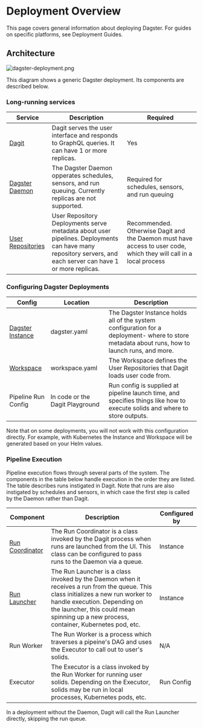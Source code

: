 # Deployment Overview

This page covers general information about deploying Dagster. For guides on specific platforms, see Deployment Guides.

## Architecture

<!-- https://excalidraw.com/#json=5658696109522944,ERmjYMIxiHh7AJLbuIPoTg -->

![dagster-deployment.png](/images/deploying/dagster-deployment.png)

This diagram shows a generic Dagster deployment. Its components are described below.

### Long-running services

| Service                                                             | Description                                                                                                                                                 | Required                                                                                                           |
| ------------------------------------------------------------------- | ----------------------------------------------------------------------------------------------------------------------------------------------------------- | ------------------------------------------------------------------------------------------------------------------ |
| [Dagit](/concepts/dagit/dagit)                                      | Dagit serves the user interface and responds to GraphQL queries. It can have 1 or more replicas.                                                            | Yes                                                                                                                |
| [Dagster Daemon](/deployment/dagster-daemon)                        | The Dagster Daemon opperates schedules, sensors, and run queuing. Currently replicas are not supported.                                                     | Required for schedules, sensors, and run queuing                                                                   |
| [User Repositories](/concepts/repositories-workspaces/repositories) | User Repository Deployments serve metadata about user pipelines. Deployments can have many repository servers, and each server can have 1 or more replicas. | Recommended. Otherwise Dagit and the Daemon must have access to user code, which they will call in a local process |

### Configuring Dagster Deployments

| Config                                                    | Location                        | Description                                                                                                                                    |
| --------------------------------------------------------- | ------------------------------- | ---------------------------------------------------------------------------------------------------------------------------------------------- |
| [Dagster Instance](/deployment/dagster-instance)          | dagster.yaml                    | The Dagster Instance holds all of the system configuration for a deployment- where to store metadata about runs, how to launch runs, and more. |
| [Workspace](/concepts/repositories-workspaces/workspaces) | workspace.yaml                  | The Workspace defines the User Repositories that Dagit loads user code from.                                                                   |
| Pipeline Run Config                                       | In code or the Dagit Playground | Run config is supplied at pipeline launch time, and specifies things like how to execute solids and where to store outputs.                    |

Note that on some deployments, you will not work with this configuration directly. For example, with Kubernetes the Instance and Workspace will be generated based on your Helm values.

### Pipeline Execution

Pipeline execution flows through several parts of the system. The components in the table below handle execution in the order they are listed. The table describes runs instigated in Dagit. Note that runs are also instigated by schedules and sensors, in which case the first step is called by the Daemon rather than Dagit.

| Component                                      | Description                                                                                                                                                                                                                                                 | Configured by |
| ---------------------------------------------- | ----------------------------------------------------------------------------------------------------------------------------------------------------------------------------------------------------------------------------------------------------------- | ------------- |
| [Run Coordinator](/deployment/run-coordinator) | The Run Coordinator is a class invoked by the Dagit process when runs are launched from the UI. This class can be configured to pass runs to the Daemon via a queue.                                                                                        | Instance      |
| [Run Launcher](/deployment/run-launcher)       | The Run Launcher is a class invoked by the Daemon when it receives a run from the queue. This class initializes a new run worker to handle execution. Depending on the launcher, this could mean spinning up a new process, container, Kubernetes pod, etc. | Instance      |
| Run Worker                                     | The Run Worker is a process which traverses a pipeine's DAG and uses the Executor to call out to user's solids.                                                                                                                                             | N/A           |
| Executor                                       | The Executor is a class invoked by the Run Worker for running user solids. Depending on the Executor, solids may be run in local processes, Kubernetes pods, etc.                                                                                           | Run Config    |

In a deployment without the Daemon, Dagit will call the Run Launcher directly, skipping the run queue.
